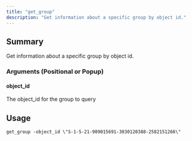 ```yaml
---
title: "get_group"
description: "Get information about a specific group by object id."
---
```


## Summary

Get information about a specific group by object id.

### Arguments (Positional or Popup)


#### object_id
The object_id for the group to query

## Usage
```
get_group -object_id \"S-1-5-21-909015691-3030120388-2582151266\"
```